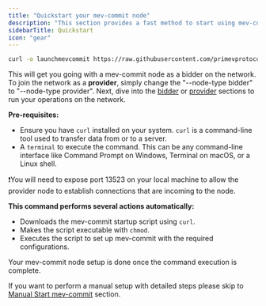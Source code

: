 ```yaml
---
title: "Quickstart your mev-commit node"
description: "This section provides a fast method to start using mev-commit."
sidebarTitle: Quickstart
icon: "gear"
---
```


```bash
curl -o launchmevcommit https://raw.githubusercontent.com/primevprotocol/scripts/main/launchmevcommit && chmod +x launchmevcommit && ./launchmevcommit --rpc-url http://69.67.151.95:8545 --node-type bidder
```

This will get you going with a mev-commit node as a bidder on the network. To join the network as a **provider**, simply change the "--node-type bidder" to "--node-type provider". Next, dive into the [bidder](https://docs.primev.xyz/get-started/bidders/receive-preconfirmation-commitment) or [provider](https://docs.primev.xyz/get-started/providers/consume-bids-mev-commit) sections to run your operations on the network.

**Pre-requisites:**

* Ensure you have `curl` installed on your system. `curl` is a command-line tool used to transfer data from or to a server.
* A `terminal` to execute the command. This can be any command-line interface like Command Prompt on Windows, Terminal on macOS, or a Linux shell.

❗You will need to expose port 13523 on your local machine to allow the provider node to establish connections that are incoming to the node.

**This command performs several actions automatically:**

* Downloads the mev-commit startup script using `curl`.
* Makes the script executable with `chmod`.
* Executes the script to set up mev-commit with the required configurations.

Your mev-commit node setup is done once the command execution is complete.

If you want to perform a manual setup with detailed steps please skip to [Manual Start mev-commit](../developers/manual-start-mev-commit.md) section.
